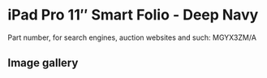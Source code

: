 
# iPad Pro 11″ Smart Folio - Deep Navy

Part number, for search engines, auction websites and such: MGYX3ZM/A

## Image gallery

<div style={{ width: "768px" }}>
  <GalleryComponent
    images={[
      {
        original: "/everysource/MGYX3.png",
        thumbnail: "/everypreview/MGYX3.png",
      }
    ]}
  />
</div>